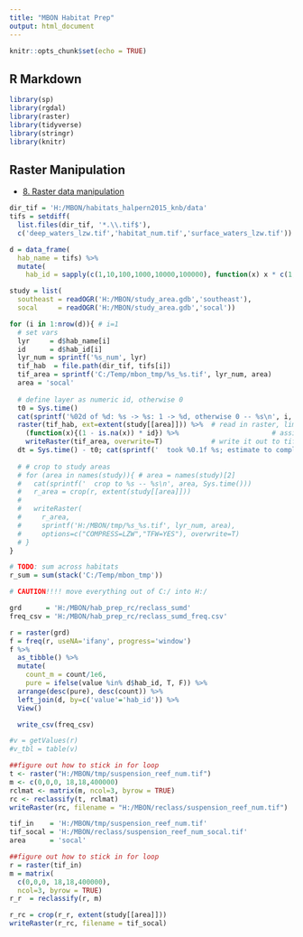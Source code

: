 ```yaml
---
title: "MBON Habitat Prep"
output: html_document
---
```


```r
knitr::opts_chunk$set(echo = TRUE)
```

## R Markdown

```r
library(sp)
library(rgdal)
library(raster)
library(tidyverse)
library(stringr)
library(knitr)
```


## Raster Manipulation

- [8. Raster data manipulation](http://rspatial.org/spatial/rst/8-rastermanip.html)

```r
dir_tif = 'H:/MBON/habitats_halpern2015_knb/data'
tifs = setdiff(
  list.files(dir_tif, '*.\\.tif$'),
  c('deep_waters_lzw.tif','habitat_num.tif','surface_waters_lzw.tif'))

d = data_frame(
  hab_name = tifs) %>%
  mutate(
    hab_id = sapply(c(1,10,100,1000,10000,100000), function(x) x * c(1,2,4)) %>% as.vector()); #View(d)

study = list(
  southeast = readOGR('H:/MBON/study_area.gdb','southeast'),
  socal     = readOGR('H:/MBON/study_area.gdb','socal'))

for (i in 1:nrow(d)){ # i=1
  # set vars
  lyr     = d$hab_name[i]
  id      = d$hab_id[i]
  lyr_num = sprintf('%s_num', lyr)
  tif_hab  = file.path(dir_tif, tifs[i])
  tif_area = sprintf('C:/Temp/mbon_tmp/%s_%s.tif', lyr_num, area)
  area = 'socal'
  
  # define layer as numeric id, otherwise 0
  t0 = Sys.time()
  cat(sprintf('%02d of %d: %s -> %s: 1 -> %d, otherwise 0 -- %s\n', i, nrow(d), lyr, lyr_num, id, Sys.time()))
  raster(tif_hab, ext=extent(study[[area]])) %>%  # read in raster, limited to extent of study area
    (function(x){(1 - is.na(x)) * id}) %>%                       # assign unique habitat id, otherwise zero
    writeRaster(tif_area, overwrite=T)            # write it out to tif
  dt = Sys.time() - t0; cat(sprintf('  took %0.1f %s; estimate to completion: %0.1f %s', dt, attr(dt, 'units'), dt*(nrow(d)-i), attr(dt, 'units')))
              
  # # crop to study areas
  # for (area in names(study)){ # area = names(study)[2]
  #   cat(sprintf('  crop to %s -- %s\n', area, Sys.time()))
  #   r_area = crop(r, extent(study[[area]]))
  #   
  #   writeRaster(
  #     r_area, 
  #     sprintf('H:/MBON/tmp/%s_%s.tif', lyr_num, area), 
  #     options=c("COMPRESS=LZW","TFW=YES"), overwrite=T)
  # }
}

# TODO: sum across habitats
r_sum = sum(stack('C:/Temp/mbon_tmp'))

# CAUTION!!!! move everything out of C:/ into H:/
```

```r
grd      = 'H:/MBON/hab_prep_rc/reclass_sumd'
freq_csv = 'H:/MBON/hab_prep_rc/reclass_sumd_freq.csv'

r = raster(grd)
f = freq(r, useNA='ifany', progress='window')
f %>% 
  as_tibble() %>%
  mutate(
    count_m = count/1e6,
    pure = ifelse(value %in% d$hab_id, T, F)) %>%
  arrange(desc(pure), desc(count)) %>%
  left_join(d, by=c('value'='hab_id')) %>%
  View()

  write_csv(freq_csv)

#v = getValues(r)
#v_tbl = table(v)


```



```r
##figure out how to stick in for loop
t <- raster("H:/MBON/tmp/suspension_reef_num.tif")
m <- c(0,0,0, 18,18,400000)
rclmat <- matrix(m, ncol=3, byrow = TRUE)
rc <- reclassify(t, rclmat)
writeRaster(rc, filename = "H:/MBON/reclass/suspension_reef_num.tif")
```


```r
tif_in    = 'H:/MBON/tmp/suspension_reef_num.tif'
tif_socal = 'H:/MBON/reclass/suspension_reef_num_socal.tif'
area      = 'socal'

##figure out how to stick in for loop
r = raster(tif_in)
m = matrix(
  c(0,0,0, 18,18,400000),
  ncol=3, byrow = TRUE)
r_r  = reclassify(r, m)

r_rc = crop(r_r, extent(study[[area]]))
writeRaster(r_rc, filename = tif_socal)

```

